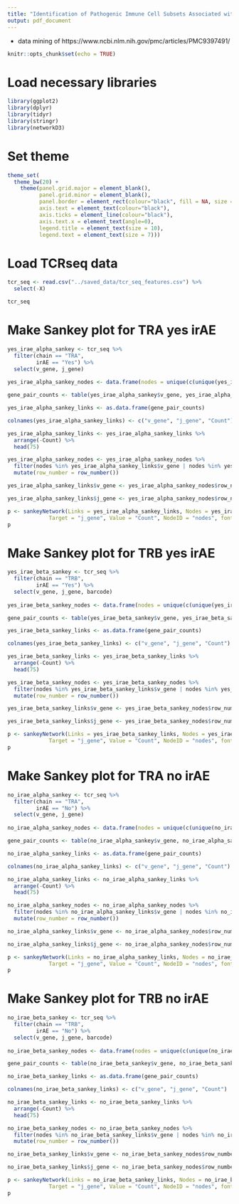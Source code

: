 ```yaml
---
title: "Identification of Pathogenic Immune Cell Subsets Associated with Checkpoint Inhibitor-induced Myocarditis"
output: pdf_document
---
```


 - data mining of https://www.ncbi.nlm.nih.gov/pmc/articles/PMC9397491/
 
```r
knitr::opts_chunk$set(echo = TRUE)
```

# Load necessary libraries

```r

library(ggplot2)
library(dplyr)
library(tidyr)
library(stringr)
library(networkD3)

```

# Set theme

```r

theme_set(
  theme_bw(20) +
    theme(panel.grid.major = element_blank(),
          panel.grid.minor = element_blank(),
          panel.border = element_rect(colour="black", fill = NA, size = 1),
          axis.text = element_text(colour="black"),
          axis.ticks = element_line(colour="black"),
          axis.text.x = element_text(angle=0),
          legend.title = element_text(size = 10),
          legend.text = element_text(size = 7)))

```

# Load TCRseq data

```r

tcr_seq <- read.csv("../saved_data/tcr_seq_features.csv") %>%
  select(-X)

tcr_seq

```

# Make Sankey plot for TRA yes irAE

```r

yes_irae_alpha_sankey <- tcr_seq %>%
  filter(chain == "TRA",
         irAE == "Yes") %>%
  select(v_gene, j_gene)
  
yes_irae_alpha_sankey_nodes <- data.frame(nodes = unique(c(unique(yes_irae_alpha_sankey$v_gene), unique(yes_irae_alpha_sankey$j_gene))))

gene_pair_counts <- table(yes_irae_alpha_sankey$v_gene, yes_irae_alpha_sankey$j_gene)

yes_irae_alpha_sankey_links <- as.data.frame(gene_pair_counts)

colnames(yes_irae_alpha_sankey_links) <- c("v_gene", "j_gene", "Count")

yes_irae_alpha_sankey_links <- yes_irae_alpha_sankey_links %>%
  arrange(-Count) %>%
  head(75)

yes_irae_alpha_sankey_nodes <- yes_irae_alpha_sankey_nodes %>%
  filter(nodes %in% yes_irae_alpha_sankey_links$v_gene | nodes %in% yes_irae_alpha_sankey_links$j_gene) %>%
  mutate(row_number = row_number())

yes_irae_alpha_sankey_links$v_gene <- yes_irae_alpha_sankey_nodes$row_number[match(yes_irae_alpha_sankey_links$v_gene, yes_irae_alpha_sankey_nodes$nodes)] - 1

yes_irae_alpha_sankey_links$j_gene <- yes_irae_alpha_sankey_nodes$row_number[match(yes_irae_alpha_sankey_links$j_gene, yes_irae_alpha_sankey_nodes$nodes)] - 1

p <- sankeyNetwork(Links = yes_irae_alpha_sankey_links, Nodes = yes_irae_alpha_sankey_nodes, Source = "v_gene",
             Target = "j_gene", Value = "Count", NodeID = "nodes", fontSize = 12, nodeWidth = 30)
p

```

# Make Sankey plot for TRB yes irAE

```r

yes_irae_beta_sankey <- tcr_seq %>%
  filter(chain == "TRB",
         irAE == "Yes") %>%
  select(v_gene, j_gene, barcode)
  
yes_irae_beta_sankey_nodes <- data.frame(nodes = unique(c(unique(yes_irae_beta_sankey$v_gene), unique(yes_irae_beta_sankey$j_gene))))

gene_pair_counts <- table(yes_irae_beta_sankey$v_gene, yes_irae_beta_sankey$j_gene)

yes_irae_beta_sankey_links <- as.data.frame(gene_pair_counts)

colnames(yes_irae_beta_sankey_links) <- c("v_gene", "j_gene", "Count")

yes_irae_beta_sankey_links <- yes_irae_beta_sankey_links %>%
  arrange(-Count) %>%
  head(75)

yes_irae_beta_sankey_nodes <- yes_irae_beta_sankey_nodes %>%
  filter(nodes %in% yes_irae_beta_sankey_links$v_gene | nodes %in% yes_irae_beta_sankey_links$j_gene) %>%
  mutate(row_number = row_number())

yes_irae_beta_sankey_links$v_gene <- yes_irae_beta_sankey_nodes$row_number[match(yes_irae_beta_sankey_links$v_gene, yes_irae_beta_sankey_nodes$nodes)] - 1

yes_irae_beta_sankey_links$j_gene <- yes_irae_beta_sankey_nodes$row_number[match(yes_irae_beta_sankey_links$j_gene, yes_irae_beta_sankey_nodes$nodes)] - 1

p <- sankeyNetwork(Links = yes_irae_beta_sankey_links, Nodes = yes_irae_beta_sankey_nodes, Source = "v_gene",
             Target = "j_gene", Value = "Count", NodeID = "nodes", fontSize = 12, nodeWidth = 30)
p

```

# Make Sankey plot for TRA no irAE

```r

no_irae_alpha_sankey <- tcr_seq %>%
  filter(chain == "TRA",
         irAE == "No") %>%
  select(v_gene, j_gene)
  
no_irae_alpha_sankey_nodes <- data.frame(nodes = unique(c(unique(no_irae_alpha_sankey$v_gene), unique(no_irae_alpha_sankey$j_gene))))

gene_pair_counts <- table(no_irae_alpha_sankey$v_gene, no_irae_alpha_sankey$j_gene)

no_irae_alpha_sankey_links <- as.data.frame(gene_pair_counts)

colnames(no_irae_alpha_sankey_links) <- c("v_gene", "j_gene", "Count")

no_irae_alpha_sankey_links <- no_irae_alpha_sankey_links %>%
  arrange(-Count) %>%
  head(75)

no_irae_alpha_sankey_nodes <- no_irae_alpha_sankey_nodes %>%
  filter(nodes %in% no_irae_alpha_sankey_links$v_gene | nodes %in% no_irae_alpha_sankey_links$j_gene) %>%
  mutate(row_number = row_number())

no_irae_alpha_sankey_links$v_gene <- no_irae_alpha_sankey_nodes$row_number[match(no_irae_alpha_sankey_links$v_gene, no_irae_alpha_sankey_nodes$nodes)] - 1

no_irae_alpha_sankey_links$j_gene <- no_irae_alpha_sankey_nodes$row_number[match(no_irae_alpha_sankey_links$j_gene, no_irae_alpha_sankey_nodes$nodes)] - 1

p <- sankeyNetwork(Links = no_irae_alpha_sankey_links, Nodes = no_irae_alpha_sankey_nodes, Source = "v_gene",
             Target = "j_gene", Value = "Count", NodeID = "nodes", fontSize = 12, nodeWidth = 30)
p

```

# Make Sankey plot for TRB no irAE

```r

no_irae_beta_sankey <- tcr_seq %>%
  filter(chain == "TRB",
         irAE == "No") %>%
  select(v_gene, j_gene, barcode)
  
no_irae_beta_sankey_nodes <- data.frame(nodes = unique(c(unique(no_irae_beta_sankey$v_gene), unique(no_irae_beta_sankey$j_gene))))

gene_pair_counts <- table(no_irae_beta_sankey$v_gene, no_irae_beta_sankey$j_gene)

no_irae_beta_sankey_links <- as.data.frame(gene_pair_counts)

colnames(no_irae_beta_sankey_links) <- c("v_gene", "j_gene", "Count")

no_irae_beta_sankey_links <- no_irae_beta_sankey_links %>%
  arrange(-Count) %>%
  head(75)

no_irae_beta_sankey_nodes <- no_irae_beta_sankey_nodes %>%
  filter(nodes %in% no_irae_beta_sankey_links$v_gene | nodes %in% no_irae_beta_sankey_links$j_gene) %>%
  mutate(row_number = row_number())

no_irae_beta_sankey_links$v_gene <- no_irae_beta_sankey_nodes$row_number[match(no_irae_beta_sankey_links$v_gene, no_irae_beta_sankey_nodes$nodes)] - 1

no_irae_beta_sankey_links$j_gene <- no_irae_beta_sankey_nodes$row_number[match(no_irae_beta_sankey_links$j_gene, no_irae_beta_sankey_nodes$nodes)] - 1

p <- sankeyNetwork(Links = no_irae_beta_sankey_links, Nodes = no_irae_beta_sankey_nodes, Source = "v_gene",
             Target = "j_gene", Value = "Count", NodeID = "nodes", fontSize = 12, nodeWidth = 30)
p

```